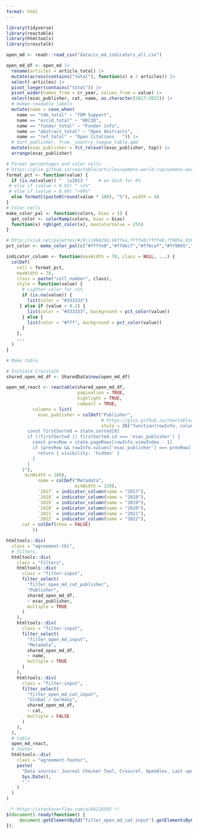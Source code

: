 ```yaml
---
format: html
---
```


```r
library(tidyverse)
library(reactable)
library(htmltools)
library(crosstalk)

open_md <- readr::read_csv("data/cc_md_indicators_all.csv")
```

```r
open_md_df <- open_md |>
  rename(articles = article_total) |>
  mutate(across(contains("total"), function(x) x / articles)) |>
  select(-articles) |>
  pivot_longer(contains("total")) |>
  pivot_wider(names_from = cr_year, values_from = value) |>
  select(esac_publisher, cat, name, as.character(2017:2022)) |>
  # Human-readable labels
  mutate(name = case_when(
    name == "tdm_total" ~ "TDM Support",
    name == "orcid_total" ~ "ORCID",
    name == "funder_total" ~ "Funder info",
    name == "abstract_total" ~ "Open Abstracts",
    name == "ref_total" ~ "Open Citations	")) |>
  # Sort publisher, from _country_league_table.qmd
  mutate(esac_publisher = fct_relevel(esac_publisher, top)) |>
  arrange(esac_publisher)
```

```r
# Format percentages and color cells
# https://glin.github.io/reactable/articles/womens-world-cup/womens-world-cup.html
format_pct <- function(value) {
  if (is.na(value)) "  \u2013 "    # en dash for 0%
 # else if (value < 0.01) " <1%"
 # else if (value > 0.99) ">99%"
  else formatC(paste0(round(value * 100), "%"), width = 4)
}
# Color cells
make_color_pal <- function(colors, bias = 1) {
  get_color <- colorRamp(colors, bias = bias)
  function(x) rgb(get_color(x), maxColorValue = 255)
}

# http://vis4.net/palettes/#/9|s|00429d,96ffea,ffffe0|ffffe0,ff005e,93003a|1|1
pct_color <- make_color_pal(c("#ffffe0","#ffdec7","#ffbcaf","#ff9895","#f4777f","#e4576b","#cf3759","#b41648","#93003a"), bias = 2)

indicator_column <- function(maxWidth = 70, class = NULL, ...) {
  colDef(
    cell = format_pct,
    maxWidth = 70,
    class = paste("cell number", class),
    style = function(value) {
      # Lighter color for <1%
      if (is.na(value)) {
        list(color = "#333333")
     } else if (value < 0.2) {
        list(color = "#333333", background = pct_color(value))
      } else {
        list(color = "#fff", background = pct_color(value))
      }
    },
    ...
  )
}
```

```r
# Make table

# Initiate Crosstalk
shared_open_md_df <- SharedData$new(open_md_df)

open_md_react <- reactable(shared_open_md_df,
                           pagination = TRUE,
                           highlight = TRUE,
                           compact = TRUE,
          columns = list(
            esac_publisher = colDef("Publisher",
                                    # https://glin.github.io/reactable/articles/cookbook/cookbook.html#merge-cells
                                    style = JS("function(rowInfo, column, state) {
        const firstSorted = state.sorted[0]
        if (!firstSorted || firstSorted.id === 'esac_publisher') {
          const prevRow = state.pageRows[rowInfo.viewIndex - 1]
          if (prevRow && rowInfo.values['esac_publisher'] === prevRow['esac_publisher']) {
            return { visibility: 'hidden' }
          }
        }
      }"),
       minWidth = 180),
            name = colDef("Metadata",
                          minWidth = 120),
            `2017` = indicator_column(name = "2017"),
            `2018` = indicator_column(name = "2018"),
            `2019` = indicator_column(name = "2019"),
            `2020` = indicator_column(name = "2020"),
            `2021` = indicator_column(name = "2021"),
            `2022` = indicator_column(name = "2022"),
      cat = colDef(show = FALSE)
          ))
```

```r
htmltools::div(
  class = "agreement-tbl",
  # filters,
  htmltools::div(
    class = "filters",
    htmltools::div(
      class = "filter-input",
      filter_select(
        "filter_open_md_cat_publisher",
        "Publisher",
        shared_open_md_df,
        ~ esac_publisher,
        multiple = TRUE
      )
    ),
    htmltools::div(
      class = "filter-input",
      filter_select(
        "filter_open_md_input",
        "Metadata",
        shared_open_md_df,
        ~ name,
        multiple = TRUE
      )
    ),
    htmltools::div(
      class = "filter-input",
      filter_select(
        "filter_open_md_cat_input",
        "Global / Germany",
        shared_open_md_df,
        ~ cat,
        multiple = FALSE
      )
    ),
  ),
  # table
  open_md_react,
  # footer
  htmltools::div(
    class = "agreement-footer",
    paste(
      "Data sources: Journal Checker Tool, Crossref, OpenAlex. Last updated:",
      Sys.Date(),
      "."
    )
  )
)
```
            
```js
 /* https://stackoverflow.com/a/66216595 */
$(document).ready(function() {
     document.getElementById("filter_open_md_cat_input").getElementsByClassName("selectized")[0].selectize.setValue("Global", false);
});
```

